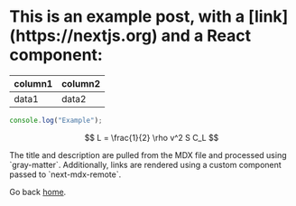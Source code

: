 
<H1>
    This is an example post, with a [link](https://nextjs.org) and a React
    component:
</H1>

| column1 | column2 |
| ------- | ------- |
| data1   | data2   |

```js
console.log("Example");
```

$$
L = \frac{1}{2} \rho v^2 S C_L
$$

<Text>
    The title and description are pulled from the MDX file and processed using
    `gray-matter`. Additionally, links are rendered using a custom component
    passed to `next-mdx-remote`.
</Text>

Go back [home](/).
